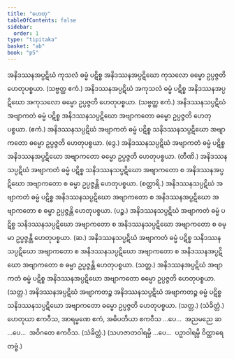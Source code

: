 ```yaml
---
title: "ဟေတု"
tableOfContents: false
sidebar:
  order: 1
type: "tipitaka"
basket: "ab"
book: "p5"
---
```



<DynamicBreadcrumb />

<Division number="46" book="p5" e="ch" v="39" p="12">

<Paragraph number="438" book="p5">
အနိဒဿနအပ္ပဋိဃံ ကုသလံ ဓမ္မံ ပဋိစ္စ အနိဒဿနအပ္ပဋိဃော ကုသလော ဓမ္မော ဥပ္ပဇ္ဇတိ ဟေတုပစ္စယာ. (သဗ္ဗတ္ထ ဧကံ.)
</Paragraph>

<Paragraph number="439" book="p5">
အနိဒဿနအပ္ပဋိဃံ အကုသလံ ဓမ္မံ ပဋိစ္စ အနိဒဿနအပ္ပဋိဃော အကုသလော ဓမ္မော ဥပ္ပဇ္ဇတိ ဟေတုပစ္စယာ. (သဗ္ဗတ္ထ ဧကံ.)
</Paragraph>

</Division>
<Division number="47" book="p5" e="ch" v="39" p="12">

<Paragraph number="440" book="p5">
အနိဒဿနသပ္ပဋိဃံ အဗျာကတံ ဓမ္မံ ပဋိစ္စ အနိဒဿနသပ္ပဋိဃော အဗျာကတော ဓမ္မော ဥပ္ပဇ္ဇတိ ဟေတုပစ္စယာ. (ဧကံ.)
</Paragraph>

<Paragraph number="441" book="p5">
အနိဒဿနသပ္ပဋိဃံ အဗျာကတံ ဓမ္မံ ပဋိစ္စ သနိဒဿနသပ္ပဋိဃော အဗျာကတော ဓမ္မော ဥပ္ပဇ္ဇတိ ဟေတုပစ္စယာ. (ဒွေ.)
</Paragraph>

<Paragraph number="442" book="p5">
အနိဒဿနသပ္ပဋိဃံ အဗျာကတံ ဓမ္မံ ပဋိစ္စ အနိဒဿနအပ္ပဋိဃော အဗျာကတော ဓမ္မော ဥပ္ပဇ္ဇတိ ဟေတုပစ္စယာ. (တီဏိ.)
</Paragraph>

<Paragraph number="443" book="p5">
အနိဒဿနသပ္ပဋိဃံ အဗျာကတံ ဓမ္မံ ပဋိစ္စ သနိဒဿနသပ္ပဋိဃော အဗျာကတော စ အနိဒဿနအပ္ပဋိဃော အဗျာကတော စ ဓမ္မာ ဥပ္ပဇ္ဇန္တိ ဟေတုပစ္စယာ. (စတ္တာရိ.)
</Paragraph>

<Paragraph number="444" book="p5">
အနိဒဿနသပ္ပဋိဃံ အဗျာကတံ ဓမ္မံ ပဋိစ္စ အနိဒဿနသပ္ပဋိဃော အဗျာကတော စ အနိဒဿနအပ္ပဋိဃော အဗျာကတော စ ဓမ္မာ ဥပ္ပဇ္ဇန္တိ ဟေတုပစ္စယာ. (ပဉ္စ.)
</Paragraph>

<Paragraph number="445" book="p5">
အနိဒဿနသပ္ပဋိဃံ အဗျာကတံ ဓမ္မံ ပဋိစ္စ သနိဒဿနသပ္ပဋိဃော အဗျာကတော စ အနိဒဿနသပ္ပဋိဃော အဗျာကတော စ ဓမ္မာ ဥပ္ပဇ္ဇန္တိ ဟေတုပစ္စယာ. (ဆ.)
</Paragraph>

<Paragraph number="446" book="p5">
အနိဒဿနသပ္ပဋိဃံ အဗျာကတံ ဓမ္မံ ပဋိစ္စ သနိဒဿနသပ္ပဋိဃော အဗျာကတော စ အနိဒဿနသပ္ပဋိဃော အဗျာကတော စ အနိဒဿနအပ္ပဋိဃော အဗျာကတော စ ဓမ္မာ ဥပ္ပဇ္ဇန္တိ ဟေတုပစ္စယာ. (သတ္တ.)
</Paragraph>

</Division>
<Division number="48" book="p5" e="ch" v="39" p="13">

<Paragraph number="447" book="p5">
အနိဒဿနအပ္ပဋိဃံ အဗျာကတံ ဓမ္မံ ပဋိစ္စ အနိဒဿနအပ္ပဋိဃော အဗျာကတော ဓမ္မော ဥပ္ပဇ္ဇတိ ဟေတုပစ္စယာ. (သတ္တ.)
</Paragraph>

<Paragraph number="448" book="p5">
အနိဒဿနအပ္ပဋိဃံ အဗျာကတဉ္စ အနိဒဿနသပ္ပဋိဃံ အဗျာကတဉ္စ ဓမ္မံ ပဋိစ္စ သနိဒဿနသပ္ပဋိဃော အဗျာကတော ဓမ္မော ဥပ္ပဇ္ဇတိ ဟေတုပစ္စယာ. (သတ္တ.) (သံခိတ္တံ.)
</Paragraph>

</Division>
<Division number="49" book="p5" e="ch" v="39" p="13">

<Paragraph number="449" book="p5">
ဟေတုယာ ဧကဝီသ, အာရမ္မဏေ ဧကံ, အဓိပတိယာ ဧကဝီသ …ပေ…  အညမညေ ဆ …ပေ…  အဝိဂတေ ဧကဝီသ. (သံခိတ္တံ.)
</Paragraph>

<Paragraph number="450" book="p5">
(သဟဇာတဝါရမ္ပိ …ပေ…  ပဉှာဝါရမ္ပိ ဝိတ္ထာရေတဗ္ဗံ.)
</Paragraph>
</Division>